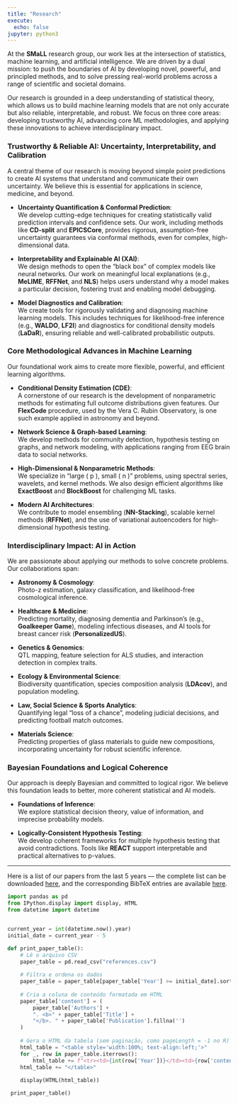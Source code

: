 ```yaml
---
title: "Research"
execute:
  echo: false
jupyter: python3
---
```



At the **SMaLL** research group, our work lies at the intersection of statistics, machine learning, and artificial intelligence. We are driven by a dual mission: to push the boundaries of AI by developing novel, powerful, and principled methods, and to solve pressing real-world problems across a range of scientific and societal domains.

Our research is grounded in a deep understanding of statistical theory, which allows us to build machine learning models that are not only accurate but also reliable, interpretable, and robust. We focus on three core areas: developing trustworthy AI, advancing core ML methodologies, and applying these innovations to achieve interdisciplinary impact.

### Trustworthy & Reliable AI: Uncertainty, Interpretability, and Calibration

A central theme of our research is moving beyond simple point predictions to create AI systems that understand and communicate their own uncertainty. We believe this is essential for applications in science, medicine, and beyond.

- **Uncertainty Quantification & Conformal Prediction**:  
  We develop cutting-edge techniques for creating statistically valid prediction intervals and confidence sets. Our work, including methods like **CD-split** and **EPICSCore**, provides rigorous, assumption-free uncertainty guarantees via conformal methods, even for complex, high-dimensional data.

- **Interpretability and Explainable AI (XAI)**:  
  We design methods to open the "black box" of complex models like neural networks. Our work on meaningful local explanations (e.g., **MeLIME**, **RFFNet**, and **NLS**) helps users understand why a model makes a particular decision, fostering trust and enabling model debugging.

- **Model Diagnostics and Calibration**:  
  We create tools for rigorously validating and diagnosing machine learning models. This includes techniques for likelihood-free inference (e.g., **WALDO**, **LF2I**) and diagnostics for conditional density models (**LaDaR**), ensuring reliable and well-calibrated probabilistic outputs.

### Core Methodological Advances in Machine Learning

Our foundational work aims to create more flexible, powerful, and efficient learning algorithms.

- **Conditional Density Estimation (CDE)**:  
  A cornerstone of our research is the development of nonparametric methods for estimating full outcome distributions given features. Our **FlexCode** procedure, used by the Vera C. Rubin Observatory, is one such example applied in astronomy and beyond.

- **Network Science & Graph-based Learning**:  
  We develop methods for community detection, hypothesis testing on graphs, and network modeling, with applications ranging from EEG brain data to social networks.

- **High-Dimensional & Nonparametric Methods**:  
  We specialize in “large \( p \), small \( n \)” problems, using spectral series, wavelets, and kernel methods. We also design efficient algorithms like **ExactBoost** and **BlockBoost** for challenging ML tasks.

- **Modern AI Architectures**:  
  We contribute to model ensembling (**NN-Stacking**), scalable kernel methods (**RFFNet**), and the use of variational autoencoders for high-dimensional hypothesis testing.

### Interdisciplinary Impact: AI in Action

We are passionate about applying our methods to solve concrete problems. Our collaborations span:

- **Astronomy & Cosmology**:  
  Photo-z estimation, galaxy classification, and likelihood-free cosmological inference.

- **Healthcare & Medicine**:  
  Predicting mortality, diagnosing dementia and Parkinson’s (e.g., **Goalkeeper Game**), modeling infectious diseases, and AI tools for breast cancer risk (**PersonalizedUS**).

- **Genetics & Genomics**:  
  QTL mapping, feature selection for ALS studies, and interaction detection in complex traits.

- **Ecology & Environmental Science**:  
  Biodiversity quantification, species composition analysis (**LDAcov**), and population modeling.

- **Law, Social Science & Sports Analytics**:  
  Quantifying legal “loss of a chance”, modeling judicial decisions, and predicting football match outcomes.

- **Materials Science**:  
  Predicting properties of glass materials to guide new compositions, incorporating uncertainty for robust scientific inference.

### Bayesian Foundations and Logical Coherence

Our approach is deeply Bayesian and committed to logical rigor. We believe this foundation leads to better, more coherent statistical and AI models.

- **Foundations of Inference**:  
  We explore statistical decision theory, value of information, and imprecise probability models.

- **Logically-Consistent Hypothesis Testing**:  
  We develop coherent frameworks for multiple hypothesis testing that avoid contradictions. Tools like **REACT** support interpretable and practical alternatives to p-values.

---

Here is a list of our papers from the last 5 years — the complete list can be downloaded <a href="https://github.com/small-research/website/raw/main/references.csv" download>here</a>, and the corresponding BibTeX entries are available <a href="https://github.com/small-research/website/raw/main/references.bib" download>here</a>.



```python
import pandas as pd
from IPython.display import display, HTML
from datetime import datetime


current_year = int(datetime.now().year)
initial_date = current_year - 5

def print_paper_table():
    # Lê o arquivo CSV
    paper_table = pd.read_csv("references.csv")
    
    # Filtra e ordena os dados
    paper_table = paper_table[paper_table['Year'] >= initial_date].sort_values(by='Year', ascending=False)
    
    # Cria a coluna de conteúdo formatada em HTML
    paper_table['content'] = (
        paper_table['Authors'] + 
        ". <b>" + paper_table['Title'] + 
        "</b>. " + paper_table['Publication'].fillna('') 
    )
    
    # Gera o HTML da tabela (sem paginação, como pageLength = -1 no R)
    html_table = "<table style='width:100%; text-align:left;'>"
    for _, row in paper_table.iterrows():
        html_table += f"<tr><td>{int(row['Year'])}</td><td>{row['content']}</td></tr>"
    html_table += "</table>"
    
    display(HTML(html_table))

```


```python
 print_paper_table()
```
